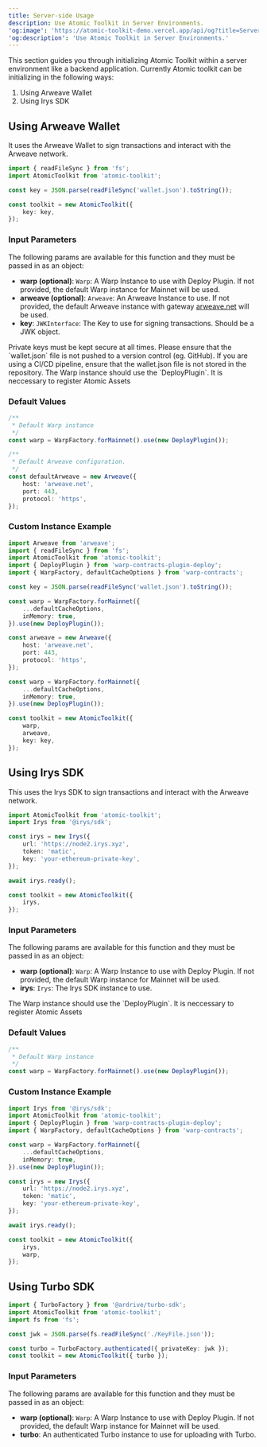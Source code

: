 ```yaml
---
title: Server-side Usage
description: Use Atomic Toolkit in Server Environments.
'og:image': 'https://atomic-toolkit-demo.vercel.app/api/og?title=Server-side%20Usage'
'og:description': 'Use Atomic Toolkit in Server Environments.'
---
```


This section guides you through initializing Atomic Toolkit within a server environment like a backend application. Currently Atomic toolkit can be initializing in the following ways:

1. Using Arweave Wallet
2. Using Irys SDK

## Using Arweave Wallet

It uses the Arweave Wallet to sign transactions and interact with the Arweave network.

```ts
import { readFileSync } from 'fs';
import AtomicToolkit from 'atomic-toolkit';

const key = JSON.parse(readFileSync('wallet.json').toString());

const toolkit = new AtomicToolkit({
    key: key,
});
```

### Input Parameters

The following params are available for this function and they must be passed in as an object:

-   **warp (optional)**: `Warp`: A Warp Instance to use with Deploy Plugin. If not provided, the default Warp instance for Mainnet will be used.
-   **arweave (optional)**: `Arweave`: An Arweave Instance to use. If not provided, the default Arweave instance with gateway [arweave.net](arweave.net) will be used.
-   **key**: `JWKInterface`: The Key to use for signing transactions. Should be a JWK object.

<Warning>
    Private keys must be kept secure at all times. Please ensure that the
    `wallet.json` file is not pushed to a version control (eg. GitHub). If you
    are using a CI/CD pipeline, ensure that the wallet.json file is not stored
    in the repository.
</Warning>

<Note>
    The Warp instance should use the `DeployPlugin`. It is neccessary to
    register Atomic Assets
</Note>

### Default Values

```ts
/**
 * Default Warp instance
 */
const warp = WarpFactory.forMainnet().use(new DeployPlugin());

/**
 * Default Arweave configuration.
 */
const defaultArweave = new Arweave({
    host: 'arweave.net',
    port: 443,
    protocol: 'https',
});
```

### Custom Instance Example

```ts
import Arweave from 'arweave';
import { readFileSync } from 'fs';
import AtomicToolkit from 'atomic-toolkit';
import { DeployPlugin } from 'warp-contracts-plugin-deploy';
import { WarpFactory, defaultCacheOptions } from 'warp-contracts';

const key = JSON.parse(readFileSync('wallet.json').toString());

const warp = WarpFactory.forMainnet({
    ...defaultCacheOptions,
    inMemory: true,
}).use(new DeployPlugin());

const arweave = new Arweave({
    host: 'arweave.net',
    port: 443,
    protocol: 'https',
});

const warp = WarpFactory.forMainnet({
    ...defaultCacheOptions,
    inMemory: true,
}).use(new DeployPlugin());

const toolkit = new AtomicToolkit({
    warp,
    arweave,
    key: key,
});
```

## Using Irys SDK

This uses the Irys SDK to sign transactions and interact with the Arweave network.

```ts
import AtomicToolkit from 'atomic-toolkit';
import Irys from '@irys/sdk';

const irys = new Irys({
    url: 'https://node2.irys.xyz',
    token: 'matic',
    key: 'your-ethereum-private-key',
});

await irys.ready();

const toolkit = new AtomicToolkit({
    irys,
});
```

### Input Parameters

The following params are available for this function and they must be passed in as an object:

-   **warp (optional)**: `Warp`: A Warp Instance to use with Deploy Plugin. If not provided, the default Warp instance for Mainnet will be used.
-   **irys**: `Irys`: The Irys SDK instance to use.

<Note>
    The Warp instance should use the `DeployPlugin`. It is neccessary to
    register Atomic Assets
</Note>

### Default Values

```ts
/**
 * Default Warp instance
 */
const warp = WarpFactory.forMainnet().use(new DeployPlugin());
```

### Custom Instance Example

```ts
import Irys from '@irys/sdk';
import AtomicToolkit from 'atomic-toolkit';
import { DeployPlugin } from 'warp-contracts-plugin-deploy';
import { WarpFactory, defaultCacheOptions } from 'warp-contracts';

const warp = WarpFactory.forMainnet({
    ...defaultCacheOptions,
    inMemory: true,
}).use(new DeployPlugin());

const irys = new Irys({
    url: 'https://node2.irys.xyz',
    token: 'matic',
    key: 'your-ethereum-private-key',
});

await irys.ready();

const toolkit = new AtomicToolkit({
    irys,
    warp,
});
```

## Using Turbo SDK

```ts
import { TurboFactory } from '@ardrive/turbo-sdk';
import AtomicToolkit from 'atomic-toolkit';
import fs from 'fs';

const jwk = JSON.parse(fs.readFileSync('./KeyFile.json'));

const turbo = TurboFactory.authenticated({ privateKey: jwk });
const toolkit = new AtomicToolkit({ turbo });
```

### Input Parameters

The following params are available for this function and they must be passed in as an object:

-   **warp (optional)**: `Warp`: A Warp Instance to use with Deploy Plugin. If not provided, the default Warp instance for Mainnet will be used.
-   **turbo**: An authenticated Turbo instance to use for uploading with Turbo.
